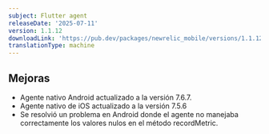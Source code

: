 ```yaml
---
subject: Flutter agent
releaseDate: '2025-07-11'
version: 1.1.12
downloadLink: 'https://pub.dev/packages/newrelic_mobile/versions/1.1.12'
translationType: machine
---
```


## Mejoras

* Agente nativo Android actualizado a la versión 7.6.7.
* Agente nativo de iOS actualizado a la versión 7.5.6
* Se resolvió un problema en Android donde el agente no manejaba correctamente los valores nulos en el método recordMetric.